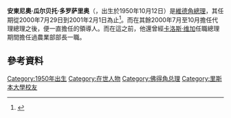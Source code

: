 {{Infobox Officeholder 
|name          = 瓜尔贝托·多罗萨里奥
|image         = 
|office        = [[佛得角總理|佛得角總理]]
|president     = [[安東尼奧·馬斯卡雷尼亞斯·蒙特羅|安東尼奧·馬斯卡雷尼亞斯·蒙特羅]]
|term_start    = 2000年7月29日
|term_end      = 2001年2月1日<br><small>代理至2000年10月5日</small>
|predecessor   = [[Carlos_Veiga|Carlos Veiga]]
|successor     = [[若澤·馬里亞·內維斯|若澤·馬里亞·內維斯]]
|birth_date    = {{birth date and age|1950|10|12|df=y}}
|birth_name    = António Gualberto do Rosário
|birth_place   = [[葡屬維德角|葡屬維德角]][[明德盧|明德盧]]
|death_date    = 
|death_place   = 
|party         = [[Movement_for_Democracy_(Cape_Verde)|Movement for Democracy]]
|spouse        = 
|alma_mater    = [[University_of_Lisbon|University of Lisbon]]
}}

'''安東尼奧·瓜尔贝托·多罗萨里奥'''（{{Lang-en|'''António Gualberto do Rosário'''}}，出生於1950年10月12日）是[[維德角總理|維德角總理]]，其任期從2000年7月29日到2001年2月1日為止<ref>{{cite news|title=Gualberto do Rosário to create national civic association|url=http://www.asemana.publ.cv/spip.php?article33261|accessdate=11 November 2010|newspaper=A Semana|date=9 June 2008|deadurl=yes|archiveurl=https://web.archive.org/web/20110718163429/http://www.asemana.publ.cv/spip.php?article33261|archivedate=2011年7月18日|df=}}</ref>。而在其餘2000年7月至10月擔任代理總理之後，便一直擔任{{Link-en|佛得角争取民主运动|Movement for Democracy (Cape Verde)}}的領導人。而在這之前，他還曾經[[卡洛斯·维加|卡洛斯·维加]]任職總理期間擔任過農業部部長一職。

== 參考資料 ==
{{Reflist}}
{{CapeVerdePMs}}
{{DEFAULTSORT:Rosario, Gualberto Do}}
[[Category:1950年出生|Category:1950年出生]]
[[Category:在世人物|Category:在世人物]]
[[Category:佛得角总理|Category:佛得角总理]]
[[Category:里斯本大學校友|Category:里斯本大學校友]]
